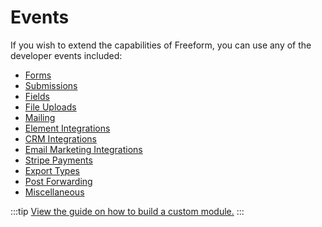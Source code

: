 # Events

If you wish to extend the capabilities of Freeform, you can use any of the developer events included:

- [Forms](./form/)
- [Submissions](./submission/)
- [Fields](./field/)
- [File Uploads](./file-upload/)
- [Mailing](./mailing/)
- [Element Integrations](./element-integration/)
- [CRM Integrations](./crm-integration/)
- [Email Marketing Integrations](./email-marketing-integration/)
- [Stripe Payments](./stripe-payments/)
- [Export Types](./export-types/)
- [Post Forwarding](./post-forwarding/)
- [Miscellaneous](./misc/)

:::tip
[View the guide on how to build a custom module.](../../guides/developer/building-a-custom-module)
:::
